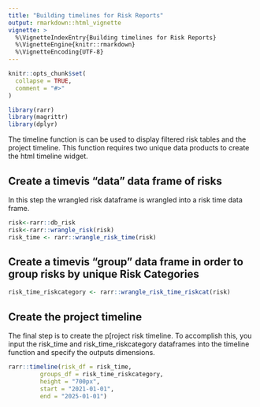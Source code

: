 ```yaml
---
title: "Building timelines for Risk Reports"
output: rmarkdown::html_vignette
vignette: >
  %\VignetteIndexEntry{Building timelines for Risk Reports}
  %\VignetteEngine{knitr::rmarkdown}
  %\VignetteEncoding{UTF-8}
---
```


```r
knitr::opts_chunk$set(
  collapse = TRUE,
  comment = "#>"
)
```

```r
library(rarr)
library(magrittr)
library(dplyr)
```

The timeline function is can be used to display filtered risk tables and the project timeline. This function requires two unique data products to create the html timeline widget.

## Create a timevis "data" data frame of risks

In this step the wrangled risk dataframe is wrangled into a risk time data frame.

```r
risk<-rarr::db_risk
risk<-rarr::wrangle_risk(risk)
risk_time <- rarr::wrangle_risk_time(risk)
```

## Create a timevis "group" data frame in order to group risks by unique Risk Categories

```r
risk_time_riskcategory <- rarr::wrangle_risk_time_riskcat(risk)
```

## Create the project timeline

The final step is to create the p[roject risk timeline. To accomplish this, you input the risk_time and risk_time_riskcategory dataframes into the timeline function and specify the outputs dimensions.

```r
rarr::timeline(risk_df = risk_time, 
         groups_df = risk_time_riskcategory,
         height = "700px",
         start = "2021-01-01",
         end = "2025-01-01")
```
